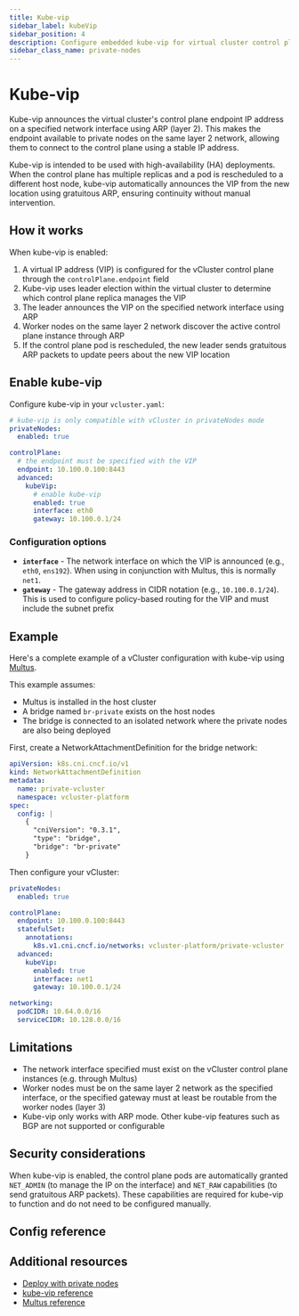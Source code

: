 ```yaml
---
title: Kube-vip
sidebar_label: kubeVip
sidebar_position: 4
description: Configure embedded kube-vip for virtual cluster control plane.
sidebar_class_name: private-nodes
---
```









<TenancySupport privateNodes="true" />

<!-- vale off -->

# Kube-vip

Kube-vip announces the virtual cluster's control plane endpoint IP address on a specified network interface using ARP (layer 2).
This makes the endpoint available to private nodes on the same layer 2 network, allowing them to connect to the control plane using a stable IP address.

Kube-vip is intended to be used with high-availability (HA) deployments.
When the control plane has multiple replicas and a pod is rescheduled to a different host node, kube-vip automatically announces the VIP from the new location using gratuitous ARP, ensuring continuity without manual intervention.

## How it works

When kube-vip is enabled:

1. A virtual IP address (VIP) is configured for the vCluster control plane through the `controlPlane.endpoint` field
2. Kube-vip uses leader election within the virtual cluster to determine which control plane replica manages the VIP
3. The leader announces the VIP on the specified network interface using ARP
4. Worker nodes on the same layer 2 network discover the active control plane instance through ARP
5. If the control plane pod is rescheduled, the new leader sends gratuitous ARP packets to update peers about the new VIP location

## Enable kube-vip

Configure kube-vip in your `vcluster.yaml`:

```yaml
# kube-vip is only compatible with vCluster in privateNodes mode
privateNodes:
  enabled: true

controlPlane:
  # the endpoint must be specified with the VIP
  endpoint: 10.100.0.100:8443
  advanced:
    kubeVip:
      # enable kube-vip
      enabled: true
      interface: eth0
      gateway: 10.100.0.1/24
```

### Configuration options

- **`interface`** - The network interface on which the VIP is announced (e.g., `eth0`, `ens192`). When using in conjunction with Multus, this is normally `net1`.
- **`gateway`** - The gateway address in CIDR notation (e.g., `10.100.0.1/24`). This is used to configure policy-based routing for the VIP and must include the subnet prefix

## Example

Here's a complete example of a vCluster configuration with kube-vip using [Multus](https://github.com/k8snetworkplumbingwg/multus-cni).

This example assumes:
- Multus is installed in the host cluster
- A bridge named `br-private` exists on the host nodes
- The bridge is connected to an isolated network where the private nodes are also being deployed

First, create a NetworkAttachmentDefinition for the bridge network:

```yaml
apiVersion: k8s.cni.cncf.io/v1
kind: NetworkAttachmentDefinition
metadata:
  name: private-vcluster
  namespace: vcluster-platform
spec:
  config: |
    {
      "cniVersion": "0.3.1",
      "type": "bridge",
      "bridge": "br-private"
    }
```

Then configure your vCluster:

```yaml
privateNodes:
  enabled: true

controlPlane:
  endpoint: 10.100.0.100:8443
  statefulSet:
    annotations:
      k8s.v1.cni.cncf.io/networks: vcluster-platform/private-vcluster
  advanced:
    kubeVip:
      enabled: true
      interface: net1
      gateway: 10.100.0.1/24

networking:
  podCIDR: 10.64.0.0/16
  serviceCIDR: 10.128.0.0/16
```

## Limitations

- The network interface specified must exist on the vCluster control plane instances (e.g. through Multus)
- Worker nodes must be on the same layer 2 network as the specified interface, or the specified gateway must at least be routable from the worker nodes (layer 3)
- Kube-vip only works with ARP mode. Other kube-vip features such as BGP are not supported or configurable

## Security considerations

When kube-vip is enabled, the control plane pods are automatically granted `NET_ADMIN` (to manage the IP on the interface) and `NET_RAW` capabilities (to send gratuitous ARP packets).
These capabilities are required for kube-vip to function and do not need to be configured manually.

## Config reference

<KubeVipConfig/>

## Additional resources

- [Deploy with private nodes](../../../../../deploy/worker-nodes/private-nodes/README.mdx)
- [kube-vip reference](https://kube-vip.io/)
- [Multus reference](https://github.com/k8snetworkplumbingwg/multus-cni)
